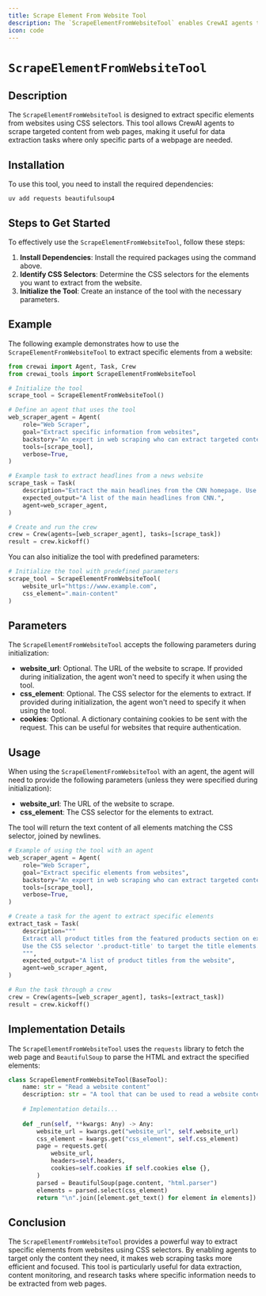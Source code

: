 ```yaml
---
title: Scrape Element From Website Tool
description: The `ScrapeElementFromWebsiteTool` enables CrewAI agents to extract specific elements from websites using CSS selectors.
icon: code
---
```


# `ScrapeElementFromWebsiteTool`

## Description

The `ScrapeElementFromWebsiteTool` is designed to extract specific elements from websites using CSS selectors. This tool allows CrewAI agents to scrape targeted content from web pages, making it useful for data extraction tasks where only specific parts of a webpage are needed.

## Installation

To use this tool, you need to install the required dependencies:

```shell
uv add requests beautifulsoup4
```

## Steps to Get Started

To effectively use the `ScrapeElementFromWebsiteTool`, follow these steps:

1. **Install Dependencies**: Install the required packages using the command above.
2. **Identify CSS Selectors**: Determine the CSS selectors for the elements you want to extract from the website.
3. **Initialize the Tool**: Create an instance of the tool with the necessary parameters.

## Example

The following example demonstrates how to use the `ScrapeElementFromWebsiteTool` to extract specific elements from a website:

```python Code
from crewai import Agent, Task, Crew
from crewai_tools import ScrapeElementFromWebsiteTool

# Initialize the tool
scrape_tool = ScrapeElementFromWebsiteTool()

# Define an agent that uses the tool
web_scraper_agent = Agent(
    role="Web Scraper",
    goal="Extract specific information from websites",
    backstory="An expert in web scraping who can extract targeted content from web pages.",
    tools=[scrape_tool],
    verbose=True,
)

# Example task to extract headlines from a news website
scrape_task = Task(
    description="Extract the main headlines from the CNN homepage. Use the CSS selector '.headline' to target the headline elements.",
    expected_output="A list of the main headlines from CNN.",
    agent=web_scraper_agent,
)

# Create and run the crew
crew = Crew(agents=[web_scraper_agent], tasks=[scrape_task])
result = crew.kickoff()
```

You can also initialize the tool with predefined parameters:

```python Code
# Initialize the tool with predefined parameters
scrape_tool = ScrapeElementFromWebsiteTool(
    website_url="https://www.example.com",
    css_element=".main-content"
)
```

## Parameters

The `ScrapeElementFromWebsiteTool` accepts the following parameters during initialization:

- **website_url**: Optional. The URL of the website to scrape. If provided during initialization, the agent won't need to specify it when using the tool.
- **css_element**: Optional. The CSS selector for the elements to extract. If provided during initialization, the agent won't need to specify it when using the tool.
- **cookies**: Optional. A dictionary containing cookies to be sent with the request. This can be useful for websites that require authentication.

## Usage

When using the `ScrapeElementFromWebsiteTool` with an agent, the agent will need to provide the following parameters (unless they were specified during initialization):

- **website_url**: The URL of the website to scrape.
- **css_element**: The CSS selector for the elements to extract.

The tool will return the text content of all elements matching the CSS selector, joined by newlines.

```python Code
# Example of using the tool with an agent
web_scraper_agent = Agent(
    role="Web Scraper",
    goal="Extract specific elements from websites",
    backstory="An expert in web scraping who can extract targeted content using CSS selectors.",
    tools=[scrape_tool],
    verbose=True,
)

# Create a task for the agent to extract specific elements
extract_task = Task(
    description="""
    Extract all product titles from the featured products section on example.com.
    Use the CSS selector '.product-title' to target the title elements.
    """,
    expected_output="A list of product titles from the website",
    agent=web_scraper_agent,
)

# Run the task through a crew
crew = Crew(agents=[web_scraper_agent], tasks=[extract_task])
result = crew.kickoff()
```

## Implementation Details

The `ScrapeElementFromWebsiteTool` uses the `requests` library to fetch the web page and `BeautifulSoup` to parse the HTML and extract the specified elements:

```python Code
class ScrapeElementFromWebsiteTool(BaseTool):
    name: str = "Read a website content"
    description: str = "A tool that can be used to read a website content."
    
    # Implementation details...
    
    def _run(self, **kwargs: Any) -> Any:
        website_url = kwargs.get("website_url", self.website_url)
        css_element = kwargs.get("css_element", self.css_element)
        page = requests.get(
            website_url,
            headers=self.headers,
            cookies=self.cookies if self.cookies else {},
        )
        parsed = BeautifulSoup(page.content, "html.parser")
        elements = parsed.select(css_element)
        return "\n".join([element.get_text() for element in elements])
```

## Conclusion

The `ScrapeElementFromWebsiteTool` provides a powerful way to extract specific elements from websites using CSS selectors. By enabling agents to target only the content they need, it makes web scraping tasks more efficient and focused. This tool is particularly useful for data extraction, content monitoring, and research tasks where specific information needs to be extracted from web pages. 